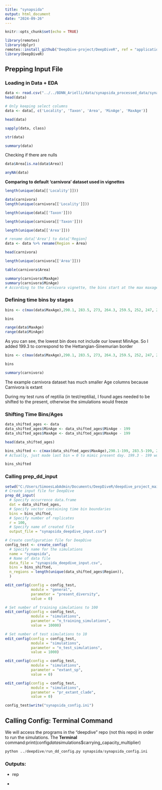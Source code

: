 ```yaml
---
title: "synapsida"
output: html_document
date: "2024-09-26"
---
```


```r
knitr::opts_chunk$set(echo = TRUE)
```

```r
library(remotes)
library(dplyr)
remotes::install_github("DeepDive-project/DeepDiveR", ref = "application_note")
library(DeepDiveR)
```

## Prepping Input File

### Loading in Data + EDA

```r
data <- read.csv("../../BDNN_Arielli/data/synapsida_processed_data/synapsida_deepdive_final.csv", header = TRUE, sep = ",")
head(data)
```

```r
# Only keeping select columns
data <- data[, c('Locality', 'Taxon', 'Area', 'MinAge', 'MaxAge')]
```

```r
head(data)
```

```r
sapply(data, class)
```

```r
str(data)
```

```r
summary(data)
```

Checking if there are nulls

```r
data$Area[is.na(data$Area)]
```

```r
anyNA(data)
```

**Comparing to default 'carnivora' dataset used in vignettes**

```r
length(unique(data[['Locality']]))
```

```r
data(carnivora)
length(unique(carnivora[['Locality']]))
```

```r
length(unique(data[['Taxon']]))
```

```r
length(unique(carnivora[['Taxon']]))
```

```r
length(unique(data[['Area']]))
```

``` r
# rename data['Area'] to data['Region]
data <- data %>% rename(Region = Area)
```

```r
head(carnivora)
```

```r
length(unique(carnivora[['Area']]))
```

```r
table(carnivora$Area)

```

```r
summary(carnivora$MaxAge)
summary(carnivora$MinAge)
# According to the Carnivora vignette, the bins start at the max maxage age, and go down to just below the minimum minage, so my bins vector should do the same
```

### Defining time bins by stages

```r
bins <- c(max(data$MaxAge),290.1, 283.5, 273, 264.3, 259.5, 252, 247, 242, 237, 227, 217, 208)

bins
```

```r
range(data$MaxAge)
range(data$MinAge)

```

As you can see, the lowest bin does not include our lowest MinAge. So I added 199.3 to correspond to the Hettangian-Sinemurian border

```r
bins <- c(max(data$MaxAge),290.1, 283.5, 273, 264.3, 259.5, 252, 247, 242, 237, 227, 217, 208, 199.3)

bins
```

```r
summary(carnivora)
```

The example carnivora dataset has much smaller Age columns because Carnivora is extant

During my test runs of reptilia (in test/reptilia), I found ages needed to be shifted to the present, otherwise the simulations would freeze

### Shifting Time Bins/Ages

```r
data_shifted_ages <- data
data_shifted_ages$MinAge <- data_shifted_ages$MinAge - 199
data_shifted_ages$MaxAge <- data_shifted_ages$MaxAge - 199

head(data_shifted_ages)

```

```r
bins_shifted <- c(max(data_shifted_ages$MaxAge),290.1-199, 283.5-199, 273-199, 264.3-199, 259.5-199, 252-199, 247-199, 242-199, 237-199, 227-199, 217-199, 208-199, 0)
# Actually, just made last bin = 0 to mimic present day. 199.3 - 199 would've been basically 0 anyway

bins_shifted
```

### Calling prep_dd_input

```r
setwd("C:/Users/SimoesLabAdmin/Documents/DeepDiveR/deepdive_project_main_branch_runs/synapsida/")
# Create input file for DeepDive
prep_dd_input(
  # Specify occurrence data.frame
  dat = data_shifted_ages,
  # Specify vector containing time bin boundaries
  bins = bins_shifted,
  # Specify number of replicates
  r = 100,
  # Specify name of created file
  output_file = "synapsida_deepdive_input.csv")
```

```r
# Create configuration file for DeepDive
config_test <- create_config(
  # Specify name for the simulations
  name = "synapsida",
  # Name of data file
  data_file = "synapsida_deepdive_input.csv",
  bins = bins_shifted,
  n_regions = length(unique(data_shifted_ages$Region)),
  )
```

```r
edit_config(config = config_test,
            module = "general",
            parameter = "present_diversity", 
            value = 0)
```

```r
# Set number of training simulations to 100
edit_config(config = config_test,
            module = "simulations",
            parameter = "n_training_simulations", 
            value = 10000)

# Set number of test simulations to 10
edit_config(config = config_test,
            module = "simulations",
            parameter = "n_test_simulations", 
            value = 1000)

edit_config(config = config_test,
            module = "simulations",
            parameter = "extant_sp", 
            value = 0)

edit_config(config = config_test,
            module = "simulations",
            parameter = "pr_extant_clade", 
            value = 0)

```

```r
config_test$write("synapsida_config.ini")

```

## Calling Config: Terminal Command

We will access the programs in the "deepdive" repo (not this repo) in order to run the simulations. The **Terminal** command:print(config$data$simulations\$carrying_capacity_multiplier)

```python
python ../deepdive/run_dd_config.py synapsida/synapsida_config.ini 
```

### Outputs:

-   rep

-   
